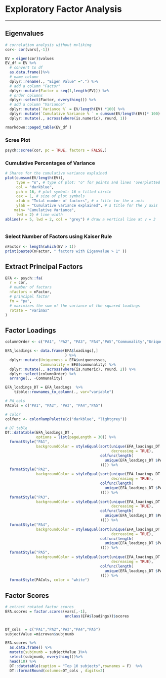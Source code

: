 # Exploratory Factor Analysis 
***
## Eigenvalues
```r
# correlation analysis without mvliking
cor<- cor(vars[,-1])

EV = eigen(cor)$values
EV_df = EV %>%
  # convert to df
  as.data.frame()%>%
  # name column 
  dplyr::rename(., "Eigen Value" =".") %>%
  # add a column "Factor"
  dplyr::mutate(Factor = seq(1,length(EV))) %>%
  # order columns
  dplyr::select(Factor, everything()) %>%
  # add a column "Variance"
  dplyr::mutate(`Variance %` = EV/length(EV) *100) %>%
  dplyr::mutate(`Cumulative Variance % ` = cumsum(EV/length(EV))* 100) %>%
  dplyr::mutate(., across(where(is.numeric), round, 1))

rmarkdown::paged_table(EV_df )
```

### Scree Plot
```r
psych::scree(cor, pc = TRUE, factors = FALSE,)
```

### Cumulative Percentages of Variance 
```r
# Shares for the cumulative variance explained
plot(cumsum(EV/length(EV)), 
     type = "o", # type of plot: "o" for points and lines 'overplotted'
     col = "darkblue",
     pch = 16, # plot symbol: 16 = filled circle
     cex = 1, # size of plot symbols
     xlab = "Total number of factors", # a title for the x axis
     ylab = "Cumulative variance explained", # a title for the y axis 
    main= "Cumulative Variance",  
     lwd = 2) # line width
abline(v = 5, lwd = 2, col = "grey") # draw a vertical line at v = 3



```

### Select Number of Factors using Kaiser Rule 
```r
nFactor <- length(which(EV > 1)) 
print(paste0(nFactor, " factors with Eigenvalue > 1" ))
```

## Extract Principal Factors
```r
EFA <- psych::fa(
  r = cor,
  # number of factors
  nfactors = nFactor,
  # principal factor
  fm = "pa",
  # maximizes the sum of the variance of the squared loadings
  rotate = "varimax"
)
```

##  Factor Loadings
```r

columnOrder <- c("PA1", "PA2", "PA3", "PA4","PA5","Communality","Uniqueness")

EFA_loadings <- data.frame(EFA$loadings[,]
                           ) %>%
  dplyr::mutate(Uniqueness = EFA$uniquenesses,
                Communality = EFA$communality) %>%
  dplyr::mutate(., across(where(is.numeric), round, 2)) %>%
  dplyr::select(columnOrder) %>%
  arrange(., -Communality) 

```


```r
EFA_loadings_DT = EFA_loadings  %>%
    tibble::rownames_to_column(., var="variable")

# PA cols
PACols = c("PA1", "PA2", "PA3", "PA4","PA5")

# color
colfunc <- colorRampPalette(c("darkblue", "lightgrey"))

# DT table 
DT::datatable(EFA_loadings_DT , 
              options = list(pageLength = 30)) %>%
  formatStyle("PA1",
              backgroundColor = styleEqual(sort(unique(EFA_loadings_DT $PA1),
                                                decreasing = TRUE),
                                           colfunc(length(
                                             unique(EFA_loadings_DT $PA1)
                                           )))) %>%
  formatStyle("PA2",
              backgroundColor = styleEqual(sort(unique(EFA_loadings_DT $PA2),
                                                decreasing = TRUE),
                                           colfunc(length(
                                             unique(EFA_loadings_DT $PA2)
                                           )))) %>%
  formatStyle("PA3",
              backgroundColor = styleEqual(sort(unique(EFA_loadings_DT $PA3),
                                                decreasing = TRUE),
                                           colfunc(length(
                                             unique(EFA_loadings_DT $PA3)
                                           )))) %>%
  formatStyle("PA4",
              backgroundColor = styleEqual(sort(unique(EFA_loadings_DT $PA4),
                                                decreasing = TRUE),
                                           colfunc(length(
                                             unique(EFA_loadings_DT $PA4)
                                           )))) %>%
  formatStyle("PA5",
              backgroundColor = styleEqual(sort(unique(EFA_loadings_DT $PA5),
                                                decreasing = TRUE),
                                           colfunc(length(
                                             unique(EFA_loadings_DT $PA5)
                                           )))) %>%
  formatStyle(PACols, color = "white")
```


## Factor Scores
```r
# extract rotated factor scores 
EFA.scores = factor.scores(vars[,-1], 
                           unclass(EFA$loadings))$scores 


DT_cols  = c("PA1","PA2","PA3","PA4","PA5")
subjectValue =microvan$subjnumb

EFA.scores %>%
  as.data.frame() %>%
  mutate(subjnumb = subjectValue )%>%
  select(subjnumb, everything())%>%
  head(10) %>%
  DT::datatable(caption = "Top 10 subjects",rownames = F)  %>%
  DT::formatRound(columns=DT_cols , digits=2)


```


